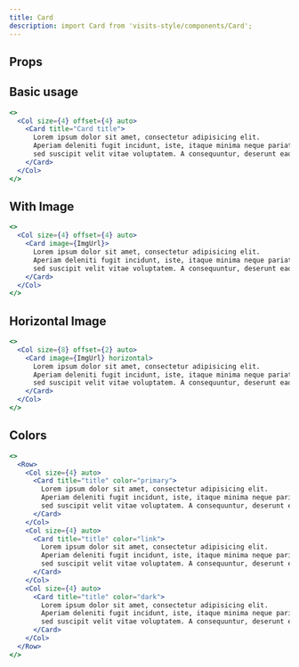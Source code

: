```yaml
---
title: Card
description: import Card from 'visits-style/components/Card';
---
```


## Props

## Basic usage

```jsx live
<>
  <Col size={4} offset={4} auto>
    <Card title="Card title">
      Lorem ipsum dolor sit amet, consectetur adipisicing elit.
      Aperiam deleniti fugit incidunt, iste, itaque minima neque pariatur perferendis
      sed suscipit velit vitae voluptatem. A consequuntur, deserunt eaque error nulla temporibus!
    </Card>
  </Col>
</>
```

## With Image

```jsx live
<>
  <Col size={4} offset={4} auto>
    <Card image={ImgUrl}>
      Lorem ipsum dolor sit amet, consectetur adipisicing elit.
      Aperiam deleniti fugit incidunt, iste, itaque minima neque pariatur perferendis
      sed suscipit velit vitae voluptatem. A consequuntur, deserunt eaque error nulla temporibus!
    </Card>
  </Col>
</>
```

## Horizontal Image

```jsx live
<>
  <Col size={8} offset={2} auto>
    <Card image={ImgUrl} horizontal>
      Lorem ipsum dolor sit amet, consectetur adipisicing elit.
      Aperiam deleniti fugit incidunt, iste, itaque minima neque pariatur perferendis
      sed suscipit velit vitae voluptatem. A consequuntur, deserunt eaque error nulla temporibus!
    </Card>
  </Col>
</>
```

## Colors

```jsx live
<>
  <Row>
    <Col size={4} auto>
      <Card title="title" color="primary">
        Lorem ipsum dolor sit amet, consectetur adipisicing elit.
        Aperiam deleniti fugit incidunt, iste, itaque minima neque pariatur perferendis
        sed suscipit velit vitae voluptatem. A consequuntur, deserunt eaque error nulla temporibus!
      </Card>
    </Col>
    <Col size={4} auto>
      <Card title="title" color="link">
        Lorem ipsum dolor sit amet, consectetur adipisicing elit.
        Aperiam deleniti fugit incidunt, iste, itaque minima neque pariatur perferendis
        sed suscipit velit vitae voluptatem. A consequuntur, deserunt eaque error nulla temporibus!
      </Card>
    </Col>
    <Col size={4} auto>
      <Card title="title" color="dark">
        Lorem ipsum dolor sit amet, consectetur adipisicing elit.
        Aperiam deleniti fugit incidunt, iste, itaque minima neque pariatur perferendis
        sed suscipit velit vitae voluptatem. A consequuntur, deserunt eaque error nulla temporibus!
      </Card>
    </Col>
  </Row>
</>
```
